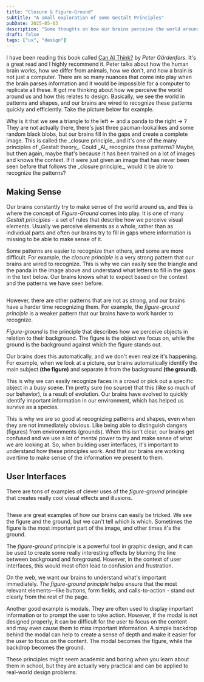 ```yaml
---
title: "Closure & Figure-Ground"
subtitle: "A small exploration of some Gestalt Principles"
pubDate: 2025-05-03 
description: "Some thoughts on how our brains perceive the world around us and how this relates to design."
draft: false
tags: ["ux", "design"]
---
```


I have been reading this book called [Can AI Think?](https://www.adlibris.com/se/bok/kan-ai-tanka-om-manniskor-djur-och-robotar-9789189732490) by _Peter Gärdenfors_. It's a great read and I highly recommend it. Peter talks about how the human brain works, how we differ from animals, how we don't, and how a brain is not just a computer. There are so many nuances that come into play when the brain parses information and it would be impossible for a computer to replicate all these.
It got me thinking about how we perceive the world around us and how this relates to design. 
 Basically, we see the world in patterns and shapes, and our brains are wired to recognize these patterns quickly and efficiently.
Take the picture below for example.

<BlogPostImage src={closure3} alt="closure" caption="A triangle and a panda, but is it really?" cc="https://archive.smashing.media/assets/344dbf88-fdf9-42bb-adb4-46f01eedd629/2d3a2b7a-e55c-4f20-b4e2-90fa28e23eaa/03-closure.png" />
 Why is it that we see a triangle to the left &#8592; and a panda to the right &#8594; ? 
They are not actually there, there's just three pacman-lookalikes and some random black blobs, but our brains fill in the gaps and create a complete image. This is called the _closure principle_ and it's one of the many principles of _Gestalt theory_. Could _AI_ recognize these patterns? Maybe, but then again, maybe that's because it has been trained on a lot of images and knows the context. If it were just given an image that has never been seen before that follows the _closure principle_, would it be able to recognize the patterns?

## Making Sense
Our brains constantly try to make sense of the world around us, and this is where the concept of _Figure-Ground_ comes into play. It is one of many _Gestalt principles_ - a set of rules that describe how we perceive visual elements. Usually we perceive elements as a whole, rather than as individual parts and often our brains try to fill in gaps where information is missing to be able to make sense of it.

<BlogPostImage cc="https://moss51.com/closure-principle-in-gestalt-theory/" src={closure1} alt="closure" caption="Lovers getting closure ;)" />
 
Some patterns are easier to recognize than others, and some are more difficult. For example, the _closure principle_ is a very strong pattern that our brains are wired to recognize. This is why we can easily see the triangle and the panda in the image above and understand what letters to fill in the gaps in the text below. Our brains knows what to expect based on the context and the patterns we have seen before.

<div style="display: grid; grid-template-columns: repeat(auto-fit, minmax(200px, 1fr)); gap: 10px;">
  <BlogPostImage height={200} src={fuse} alt="#"  />
  <BlogPostImage  height={200} src={hide} alt="#" />
  <BlogPostImage  height={200} src={illusion} alt="#"  />
  <BlogPostImage  height={200} src={invisible} alt="#"  />
  <BlogPostImage  height={200} src={space} alt="#"  />
  <BlogPostImage  height={200} src={think} alt="#" />
</div>

 However, there are other patterns that are not as strong, and our brains have a harder time recognizing them. For example, the _figure-ground principle_ is a weaker pattern that our brains have to work harder to recognize.



<BlogPostImage src={kiss} alt="" caption="A kiss or a river" />



_Figure-ground_ is the principle that describes how we perceive objects in relation to their background. The figure is the object we focus on, while the ground is the background against which the figure stands out.

Our brains does this automatically, and we don't even realize it's happening. For example, when we look at a picture, our brains automatically identify the main subject __(the figure)__ and separate it from the background __(the ground)__. 

This is why we can easily recognize faces in a crowd or pick out a specific object in a busy scene.
I'm pretty sure (no source) that this (like so much of our behavior), is a result of evolution. Our brains have evolved to quickly identify important information in our environment, which has helped us survive as a species.

 This is why we are so good at recognizing patterns and shapes, even when they are not immediately obvious. Like being able to distinguish dangers (figures) from environments (grounds).
When this isn't clear, our brains get confused and we use a lot of mental power to try and make sense of what we are looking at.
<BlogPostImage width={1000} src={vaseorface} alt="vase or face" caption="What do you see? Vase or face?" />
So, when building user interfaces, it's important to understand how these principles work. And that our brains are working overtime to make sense of the information we present to them.

## User Interfaces
There are tons of examples of clever uses of the _figure-ground_ principle that creates really cool visual effects and illusions. 

<BlogPostImage src={poster} alt="Movie Poster from Dirty Harry. Black gun on orange background. The gun blends in to the background that forms a face from the contours of the gun, or is it the the face that forms the contours of the gun... " caption="A Dirty Harry movie poster. What is the figure and what is the ground?" cc="https://in.pinterest.com/pin/956381670855021260/"/>

<BlogPostImage src={batman} alt="" caption="Batman or Joker?" />

<div style="display: grid; grid-template-columns: repeat(auto-fit, minmax(200px, 1fr)); gap: 10px; margin-top: 0">
<BlogPostImage height={300} src={fiat} alt="" caption="R or Girl?" />
<BlogPostImage height={300} src={knife} alt="" caption="Knife or a face?" />
<BlogPostImage height={300} src={larecta} alt="" caption="Skull or dinner couple?" />
</div>

These are great examples of how our brains can easily be tricked. We see the figure and the ground, but we can't tell which is which. Sometimes the figure is the most important part of the image, and other times it's the ground. 

The _figure-ground_ principle is a powerful tool in graphic design, and it can be used to create some really interesting effects by blurring the line between background and foreground.
However, in the context of user interfaces, this would most often lead to confusion and frustration.

On the web, we want our brains to understand what's important immediately. _The figure-ground principle_ helps ensure that the most relevant elements—like buttons, form fields, and calls-to-action - stand out clearly from the rest of the page.

Another good example is modals. They are often used to display important information or to prompt the user to take action. However, if the modal is not designed properly, it can be difficult for the user to focus on the content and may even cause them to miss important information. A simple backdrop behind the modal can help to create a sense of depth and make it easier for the user to focus on the content.
The modal becomes the figure, while the backdrop becomes the ground. 

These principles might seem academic and boring when you learn about them in school, but they are actually very practical and can be applied to real-world design problems. 


